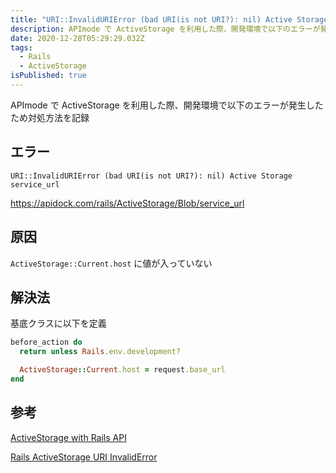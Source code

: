 ```yaml
---
title: "URI::InvalidURIError (bad URI(is not URI?): nil) Active Storage service_url"
description: APImode で ActiveStorage を利用した際、開発環境で以下のエラーが発生したため対処方法を記録
date: 2020-12-28T05:29:29.032Z
tags:
  - Rails
  - ActiveStorage
isPublished: true
---
```


APImode で ActiveStorage を利用した際、開発環境で以下のエラーが発生したため対処方法を記録

## エラー

`URI::InvalidURIError (bad URI(is not URI?): nil) Active Storage service_url`

https://apidock.com/rails/ActiveStorage/Blob/service_url

## 原因

`ActiveStorage::Current.host` に値が入っていない

## 解決法

基底クラスに以下を定義

```rb
before_action do
  return unless Rails.env.development?

  ActiveStorage::Current.host = request.base_url
end
```

## 参考

[ActiveStorage with Rails API](https://github.com/rails/rails/issues/32500)

[Rails ActiveStorage URI InvalidError](http://dev.hungryhub.com/rails-activestorage/)

